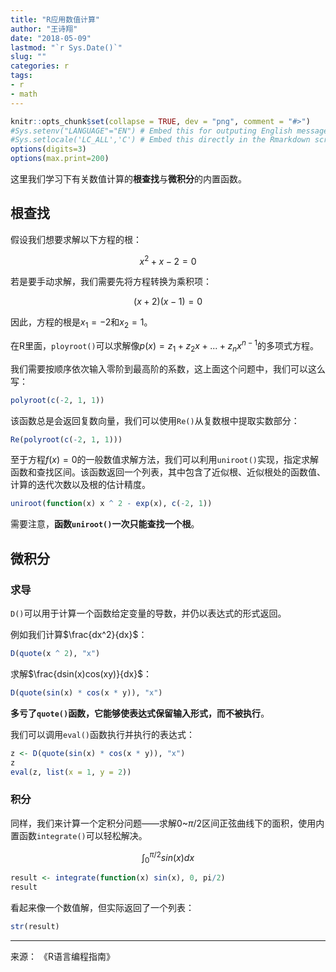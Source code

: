 ```yaml
---
title: "R应用数值计算"
author: "王诗翔"
date: "2018-05-09"
lastmod: "`r Sys.Date()`"
slug: ""
categories: r
tags:
- r
- math
---
```


```r
knitr::opts_chunk$set(collapse = TRUE, dev = "png", comment = "#>")
#Sys.setenv("LANGUAGE"="EN") # Embed this for outputing English message
#Sys.setlocale('LC_ALL','C') # Embed this directly in the Rmarkdown script that contains the Chinese character comment
options(digits=3)
options(max.print=200)
```

这里我们学习下有关数值计算的**根查找**与**微积分**的内置函数。

## 根查找

假设我们想要求解以下方程的根：

$$ x^2 + x - 2 = 0 $$

若是要手动求解，我们需要先将方程转换为乘积项：

$$ (x+2)(x-1) = 0 $$

因此，方程的根是$x_1=-2$和$x_2=1$。

在R里面，`ployroot()`可以求解像$p(x)=z_1+z_2x+...+z_nx^{n-1}$的多项式方程。

我们需要按顺序依次输入零阶到最高阶的系数，这上面这个问题中，我们可以这么写：

```r
polyroot(c(-2, 1, 1))
```

该函数总是会返回复数向量，我们可以使用`Re()`从复数根中提取实数部分：

```r
Re(polyroot(c(-2, 1, 1)))
```

至于方程$f(x)=0$的一般数值求解方法，我们可以利用`uniroot()`实现，指定求解函数和查找区间。该函数返回一个列表，其中包含了近似根、近似根处的函数值、计算的迭代次数以及根的估计精度。

```r
uniroot(function(x) x ^ 2 - exp(x), c(-2, 1))
```

需要注意，**函数`uniroot()`一次只能查找一个根**。

## 微积分

### 求导

`D()`可以用于计算一个函数给定变量的导数，并仍以表达式的形式返回。

例如我们计算$\frac{dx^2}{dx}$：

```r
D(quote(x ^ 2), "x")
```

求解$\frac{dsin(x)cos(xy)}{dx}$：

```r
D(quote(sin(x) * cos(x * y)), "x")
```

**多亏了`quote()`函数，它能够使表达式保留输入形式，而不被执行**。

我们可以调用`eval()`函数执行并执行的表达式：

```r
z <- D(quote(sin(x) * cos(x * y)), "x")
z
eval(z, list(x = 1, y = 2))
```

### 积分

同样，我们来计算一个定积分问题——求解0~$\pi/2$区间正弦曲线下的面积，使用内置函数`integrate()`可以轻松解决。

$$ \int_{0}^{\pi/2}sin(x)dx$$

```r
result <- integrate(function(x) sin(x), 0, pi/2)
result
```


看起来像一个数值解，但实际返回了一个列表：

```r
str(result)
```

***

来源： 《R语言编程指南》
